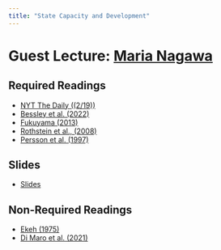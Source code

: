 ```yaml
---
title: "State Capacity and Development"
---
```


# Guest Lecture: [Maria Nagawa](https://www.marianagawa.com/)

## Required Readings

- [NYT The Daily ((2/19))](https://www.nytimes.com/2025/02/19/podcasts/the-daily/trump-ederal-workers-musk.html)
- [Bessley et al. (2022)](https://www.annualreviews.org/docserver/fulltext/economics/14/1/annurev-economics-080521-011950.pdf?expires=1743112181&id=id&accname=guest&checksum=DC7CDB5F8A90FB5F68C5B8D5CE707F10)
- [Fukuyama (2013)](/files/Governance - 2013 - Fukuyama - What Is Governance.pdf)
- [Rothstein et al., (2008)](https://onlinelibrary.wiley.com/doi/abs/10.1111/j.1468-0491.2008.00391.x)
- [Persson et al. (1997)](https://academic.oup.com/qje/article-abstract/112/4/1163/1911726)

## Slides

- [Slides](slides/jeremysclass_statecapacity_v2.pdf)

## Non-Required Readings

- [Ekeh (1975)](/files/colonialism-and-the-two-publics-in-africa-a-theoretical-statement.pdf)
- [Di Maro et al. (2021)](https://documents1.worldbank.org/curated/en/972301638988752613/pdf/Building-State-Capacity-What-Is-the-Impact-of-Development-Projects.pdf)

